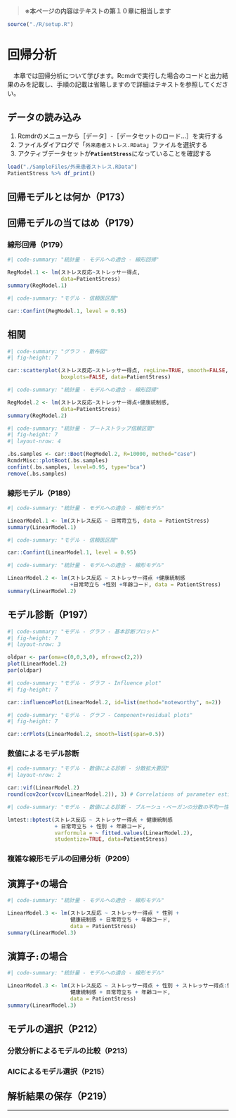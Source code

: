 > **※本ページの内容はテキストの第１０章に相当します**

```r
source("./R/setup.R")
```

# 回帰分析
　本章では回帰分析について学びます。Rcmdrで実行した場合のコードと出力結果のみを記載し、手順の記載は省略しますので詳細はテキストを参照してください。

::: {.callout-note collapse="false"}
## データの読み込み

1.  Rcmdrのメニューから［データ］-［データセットのロード...］を実行する
2.  ファイルダイアログで「`外来患者ストレス.RData`」ファイルを選択する
3.  アクティブデータセットが**`PatientStress`**になっていることを確認する
:::

```r
load("./SampleFiles/外来患者ストレス.RData")
PatientStress %>% df_print()
```

## 回帰モデルとは何か（P173）

## 回帰モデルの当てはめ（P179）


### 線形回帰（P179）

```r
#| code-summary: "統計量 - モデルへの適合 - 線形回帰"

RegModel.1 <- lm(ストレス反応~ストレッサー得点,
                 data=PatientStress)
summary(RegModel.1)
```

```r
#| code-summary: "モデル - 信頼医区間"

car::Confint(RegModel.1, level = 0.95)
```

::: {.callout-tip collapse="true"}
## 相関
```r
#| code-summary: "グラフ - 散布図"
#| fig-height: 7

car::scatterplot(ストレス反応~ストレッサー得点, regLine=TRUE, smooth=FALSE,
                 boxplots=FALSE, data=PatientStress)
```

:::


```r
#| code-summary: "統計量 - モデルへの適合 - 線形回帰"

RegModel.2 <- lm(ストレス反応~ストレッサー得点+健康統制感,
                 data=PatientStress)
summary(RegModel.2)
```

```r
#| code-summary: "統計量 - ブートストラップ信頼区間"
#| fig-height: 7
#| layout-nrow: 4

.bs.samples <- car::Boot(RegModel.2, R=10000, method="case")
RcmdrMisc::plotBoot(.bs.samples)
confint(.bs.samples, level=0.95, type="bca")
remove(.bs.samples)
```


### 線形モデル（P189）
```r
#| code-summary: "統計量 - モデルへの適合 - 線形モデル"

LinearModel.1 <- lm(ストレス反応 ~ 日常苛立ち, data = PatientStress)
summary(LinearModel.1)
```

```r
#| code-summary: "モデル - 信頼医区間"

car::Confint(LinearModel.1, level = 0.95)
```

```r
#| code-summary: "統計量 - モデルへの適合 - 線形モデル"

LinearModel.2 <- lm(ストレス反応 ~ ストレッサー得点 +健康統制感
                    +日常苛立ち +性別 +年齢コード, data = PatientStress)
summary(LinearModel.2)
```


## モデル診断（P197）
```r
#| code-summary: "モデル - グラフ - 基本診断プロット"
#| fig-height: 7
#| layout-nrow: 3

oldpar <- par(oma=c(0,0,3,0), mfrow=c(2,2))
plot(LinearModel.2)
par(oldpar)
```


```r
#| code-summary: "モデル - グラフ - Influence plot"
#| fig-height: 7

car::influencePlot(LinearModel.2, id=list(method="noteworthy", n=2))
```


```r
#| code-summary: "モデル - グラフ - Component+residual plots"
#| fig-height: 7

car::crPlots(LinearModel.2, smooth=list(span=0.5))
```

### 数値によるモデル診断
```r
#| code-summary: "モデル - 数値による診断 - 分散拡大要因"
#| layout-nrow: 2

car::vif(LinearModel.2)
round(cov2cor(vcov(LinearModel.2)), 3) # Correlations of parameter estimates
```

```r
#| code-summary: "モデル - 数値による診断 - ブルーシュ・ベーガンの分散の不均一性の検定"

lmtest::bptest(ストレス反応 ~ ストレッサー得点 + 健康統制感 
               + 日常苛立ち + 性別 + 年齢コード,
               varformula = ~ fitted.values(LinearModel.2),
               studentize=TRUE, data=PatientStress)
```

### 複雑な線形モデルの回帰分析（P209）
::: {.panel-tabset}
## 演算子`*`の場合
```r
#| code-summary: "統計量 - モデルへの適合 - 線形モデル"

LinearModel.3 <- lm(ストレス反応 ~ ストレッサー得点 * 性別 + 
                    健康統制感 + 日常苛立ち + 年齢コード,
                    data = PatientStress)
summary(LinearModel.3)
```

## 演算子`:`の場合
```r
#| code-summary: "統計量 - モデルへの適合 - 線形モデル"

LinearModel.3 <- lm(ストレス反応 ~ ストレッサー得点 + 性別 + ストレッサー得点:性別 + 
                    健康統制感 + 日常苛立ち + 年齢コード,
                    data = PatientStress)
summary(LinearModel.3)
```
:::

## モデルの選択（P212）

### 分散分析によるモデルの比較（P213）

### AICによるモデル選択（P215）

## 解析結果の保存（P219）



---
